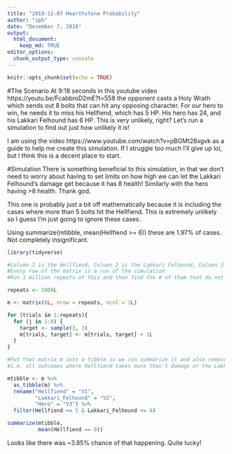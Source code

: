 ```yaml
---
title: "2018-12-07 Hearthstone Probability"
author: "zpb"
date: "December 7, 2018"
output:
  html_document:
    keep_md: TRUE
editor_options: 
  chunk_output_type: console
---
```


```r
knitr::opts_chunk$set(echo = TRUE)
```

#The Scenario
At 9:18 seconds in this youtube video https://youtu.be/FcabbroD2mE?t=558 the opponent casts a Holy Wrath which sends out 8 bolts that can hit any opposing character. For our hero to win, he needs it to miss his Hellfiend, which has 5 HP. His hero has 24, and his Lakkari Felhound has 6 HP. This is very unlikely, right? Let's run a simulation to find out just how unlikely it is!

I am using the video https://www.youtube.com/watch?v=pBGMt28xgvk as a guide to help me create this simulation. If I struggle too much I'll give up lol, but I think this is a decent place to start.

#Simulation
There is something beneficial to this simulation, in that we don't need to worry about having to set limits on how high we can let the Lakkari Felhound's damage get because it has 8 health! Similarly with the hero having >8 health. Thank god.

This one is probably just a bit off mathematically because it is including the cases where more than 5 bolts hit the Hellfiend. This is extremely unlikely so I guess I'm just going to ignore these cases.

Using summarize(mtibble, mean(Hellfiend >= 6)) these are 1.97% of cases. Not completely insignificant. 
```r
library(tidyverse)

#Column 1 is the Hellfiend, Column 2 is the Lakkari Felhound, Column 3 is the hero
#Every row of the matrix is a run of the simulation
#Run 1 million repeats of this and then find the # of them that do not have any damage on the hellfiend

repeats <- 1000L

m <- matrix(0L, nrow = repeats, ncol = 3L)

for (trials in 1:repeats){
  for (j in 1:8) {
    target <- sample(3, 1)
    m[trials, target] <- m[trials, target] + 1L
  }
}

#Put that matrix m into a tibble so we can summarize it and also remove all of the outcomes that aren't possible
#i.e. all outcomes where Hellfiend takes more than 5 damage or the Lakkari Felhound takes more than 6

mtibble <- m %>%
  as_tibble(m) %>%
  rename("Hellfiend" = "V1",
         "Lakkari_Felhound" = "V2",
         "Hero" = "V3") %>%
  filter(Hellfiend <= 5 & Lakkari_Felhound <= 6)

summarize(mtibble,
          mean(Hellfiend == 0))
```

Looks like there was ~3.85% chance of that happening. Quite lucky!